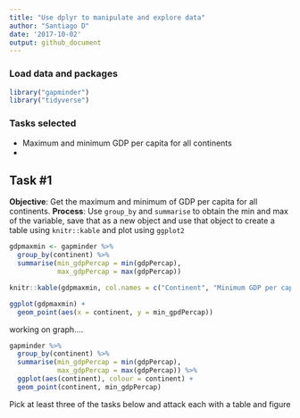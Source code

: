 ```yaml
---
title: "Use dplyr to manipulate and explore data"
author: "Santiago D"
date: '2017-10-02'
output: github_document
---
```


### Load data and packages
```r
library("gapminder")
library("tidyverse")
```


### Tasks selected
- Maximum and minimum GDP per capita for all continents
- 

## Task #1 
**Objective**: Get the maximum and minimum of GDP per capita for all continents.
**Process**: Use `group_by` and `summarise` to obtain the min and max of the variable, save that as a new object and use that object to create a table using `knitr::kable` and plot using `ggplot2`

```r
gdpmaxmin <- gapminder %>% 
  group_by(continent) %>% 
  summarise(min_gdpPercap = min(gdpPercap),
            max_gdpPercap = max(gdpPercap))

knitr::kable(gdpmaxmin, col.names = c("Continent", "Minimum GDP per capita", "Maximum GDP per capita"))
```

```r
ggplot(gdpmaxmin) +
  geom_point(aes(x = continent, y = min_gpdPercap))
```
 working on graph....
 
```r
gapminder %>% 
  group_by(continent) %>% 
  summarise(min_gdpPercap = min(gdpPercap),
            max_gdpPercap = max(gdpPercap)) %>% 
  ggplot(aes(continent), colour = continent) +
  geom_point(continent, min_gdpPercap)

```

Pick at least three of the tasks below and attack each with a table and figure

